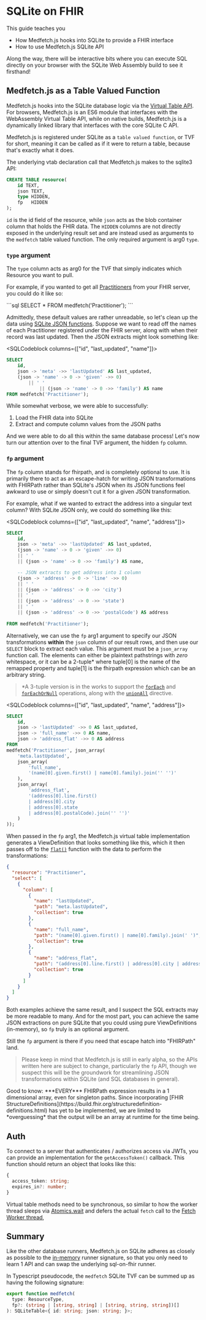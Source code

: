 
# SQLite on FHIR
This guide teaches you
- How Medfetch.js hooks into SQLite to provide a FHIR interface
- How to use Medfetch.js SQLite API

Along the way, there will be interactive bits where you can execute SQL directly on your browser 
with the SQLite Web Assembly build to see it firsthand!

## Medfetch.js as a Table Valued Function
Medfetch.js hooks into the SQLite database logic via the [Virtual Table API](https://www.sqlite.org/vtab.html).
For browsers, Medfetch.js is an ES6 module that interfaces with the WebAssembly Virtual Table API,
while on native builds, Medfetch.js is a dynamically linked library that interfaces with the core SQLite C API.

Medfetch.js is registered under SQLite as a `table valued function`, or TVF for short, meaning it can be called as 
if it were to return a table, because that's exactly what it does.

The underlying vtab declaration call that Medfetch.js makes to the sqlite3 API:

```sql
CREATE TABLE resource(
    id TEXT,
    json TEXT,
    type HIDDEN,
    fp   HIDDEN
);
```

`id` is the id field of the resource, while `json` acts as the blob container column that
holds the FHIR data. The `HIDDEN` columns are not directly exposed in the underlying result set
and are instead used as arguments to the `medfetch` table valued function. The only required argument
is arg0 `type`.

### `type` argument
The `type` column acts as arg0 for the TVF that simply indicates which Resource you want to pull.

For example, if you wanted to get all [Practitioners](https://build.fhir.org/practitioner.html) 
from your FHIR server, you could do it like so:

<SQLCodeblock>
```sql
SELECT * FROM medfetch('Practitioner');
```

</SQLCodeblock>

Admittedly, these default values are rather unreadable, so let's clean up the data using
[SQLite JSON functions](https://sqlite.org/json1.html). Suppose we want to read off the names
of each Practitioner registered under the FHIR server, along with when their record was last updated.
Then the JSON extracts might look something like:

<SQLCodeblock columns={["id", "last_updated", "name"]}>

```sql
SELECT
    id,
    json -> 'meta' ->> 'lastUpdated' AS last_updated,
    (json -> 'name' -> 0 -> 'given' ->> 0) 
        || ' '
            || (json -> 'name' -> 0 ->> 'family') AS name
FROM medfetch('Practitioner');
```

</SQLCodeblock>

While somewhat verbose, we were able to successfully:

1. Load the FHIR data into SQLite
2. Extract and compute column values from the JSON paths

And we were able to do all this within the same database process!
Let's now turn our attention over to the final TVF argument, the hidden `fp` column.

### `fp` argument
The `fp` column stands for fhirpath, and is completely optional to use. It is primarily there
to act as an escape-hatch for writing JSON transformations with FHIRPath rather than
SQLite's JSON when its JSON functions feel awkward to use or simply doesn't cut it
for a given JSON transformation.

For example, what if we wanted to extract the address into a singular text column?
With SQLite JSON only, we could do something like this:

<SQLCodeblock columns={["id", "last_updated", "name", "address"]}>
```sql
SELECT
    id,
    json -> 'meta' ->> 'lastUpdated' AS last_updated,
    (json -> 'name' -> 0 -> 'given' ->> 0) 
    || ' '
    || (json -> 'name' -> 0 ->> 'family') AS name,

    -- JSON extracts to get address into 1 column
    (json -> 'address' -> 0 -> 'line' ->> 0)
    || ' '
    || (json -> 'address' -> 0 ->> 'city') 
    || ' '
    || (json -> 'address' -> 0 ->> 'state') 
    || ' '
    || (json -> 'address' -> 0 ->> 'postalCode') AS address
    
FROM medfetch('Practitioner');
```
</SQLCodeblock>

Alternatively, we can use the `fp` arg1 argument to specify our JSON transformations
**within** the `json` column of our result rows, and then use our `SELECT` block to extract each value. 
This argument must be a `json_array` function call. The elements can either be plaintext pathstrings with *zero* whitespace,
or it can be a 2-tuple* where tuple[0] is the name of the remapped property and tuple[1] is the fhirpath expression
which can be an arbitrary string. 

> *A 3-tuple version is in the works to support the [`forEach`](https://build.fhir.org/ig/FHIR/sql-on-fhir-v2/StructureDefinition-ViewDefinition-definitions.html#ViewDefinition.select.forEach) and [`forEachOrNull`](https://build.fhir.org/ig/FHIR/sql-on-fhir-v2/StructureDefinition-ViewDefinition-definitions.html#ViewDefinition.select.forEachOrNull) operations,
along with the [`unionAll`](https://build.fhir.org/ig/FHIR/sql-on-fhir-v2/StructureDefinition-ViewDefinition-definitions.html#ViewDefinition.select.forEach) directive.

<Separator className="my-4" />

<SQLCodeblock columns={["id", "last_updated", "name", "address"]}>
```sql
SELECT
    id,
    json -> 'lastUpdated' ->> 0 AS last_updated,
    json -> 'full_name' ->> 0 AS name,
    json -> 'address_flat' ->> 0 AS address
FROM 
medfetch('Practitioner', json_array(
    'meta.lastUpdated',
    json_array(
        'full_name',
        '(name[0].given.first() | name[0].family).join('' '')'
    ),
    json_array(
        'address_flat',
        '(address[0].line.first() 
        | address[0].city 
        | address[0].state 
        | address[0].postalCode).join('' '')'
    )
));
```
</SQLCodeblock>

When passed in the `fp` arg1, the Medfetch.js virtual table implementation 
generates a ViewDefinition that looks something like this,
which it then passes off to the [`flat()`]() function with the data to perform the transformations:

```json
{
  "resource": "Practitioner",
  "select": [
    {
      "column": [
        {
          "name": "lastUpdated",
          "path": "meta.lastUpdated",
          "collection": true
        },
        {
          "name": "full_name",
          "path": "(name[0].given.first() | name[0].family).join(' ')",
          "collection": true
        },
        {
          "name": "address_flat",
          "path": "(address[0].line.first() | address[0].city | address[0].state | address[0].postalCode).join(' ')",
          "collection": true
        }
      ]
    }
  ]
}
```

Both examples achieve the same result, and I suspect the SQL extracts may be more readable to many. 
And for the most part, you can achieve the same JSON extractions on pure SQLite that you could using pure
ViewDefinitions (in-memory), so `fp` truly is an optional argument.

Still the `fp` argument is there if you need that escape hatch into "FHIRPath" land.

> Please keep in mind that Medfetch.js is still in early alpha, so the APIs written here are subject to change,
particularly the `fp` API, though we suspect this will be the groundwork for streamlining JSON transformations
within SQLite (and SQL databases in general).

<Callout type="info"> 
Good to know: ***EVERY*** FHIRPath expression results in a 1 dimensional array, even for singleton paths.
Since incorporating [FHIR StructureDefinitions](https://build.fhir.org/structuredefinition-definitions.html)
has yet to be implemented, we are limited to *overguessing* that the output will be an array at runtime for the time being.
</Callout>

## Auth
To connect to a server that authenticates / authorizes access via
JWTs, you can provide an implementation for the `getAccessToken()`
callback. This function should return an object that looks like this:

```ts
{
  access_token: string;
  expires_in?: number;
}
```

Virtual table methods need to be synchronous, so similar to how the worker
thread sleeps via [Atomics.wait](https://developer.mozilla.org/en-US/docs/Web/JavaScript/Reference/Global_Objects/Atomics/wait) and 
defers the actual `fetch` call to the [Fetch Worker thread](),

## Summary
Like the other database runners, Medfetch.js on SQLite adheres as closely as possible to the [in-memory](/quick-start/javascript)
runner signature, so that you only need to learn 1 API and can swap the underlying sql-on-fhir runner.

In Typescript pseudocode, the `medfetch` SQLite TVF can be summed up as having the following signature:

```ts
export function medfetch(
  type: ResourceType,
  fp?: (string | [string, string] | [string, string, string])[] 
): SQLiteTable<{ id: string; json: string; }>;
```